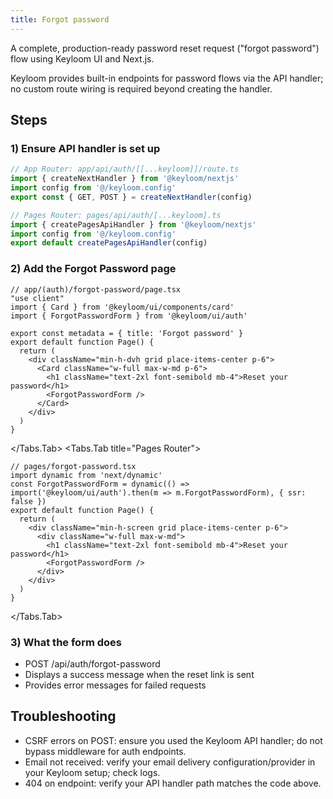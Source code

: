 ```yaml
---
title: Forgot password
---
```




A complete, production-ready password reset request ("forgot password") flow using Keyloom UI and Next.js.

<Callout>
Keyloom provides built-in endpoints for password flows via the API handler; no custom route wiring is required beyond creating the handler.
</Callout>

## Steps

<Steps>

### 1) Ensure API handler is set up

```ts
// App Router: app/api/auth/[[...keyloom]]/route.ts
import { createNextHandler } from '@keyloom/nextjs'
import config from '@/keyloom.config'
export const { GET, POST } = createNextHandler(config)
```

```ts
// Pages Router: pages/api/auth/[...keyloom].ts
import { createPagesApiHandler } from '@keyloom/nextjs'
import config from '@/keyloom.config'
export default createPagesApiHandler(config)
```

### 2) Add the Forgot Password page

<Tabs>
<Tabs.Tab title="App Router">

```tsx
// app/(auth)/forgot-password/page.tsx
"use client"
import { Card } from '@keyloom/ui/components/card'
import { ForgotPasswordForm } from '@keyloom/ui/auth'

export const metadata = { title: 'Forgot password' }
export default function Page() {
  return (
    <div className="min-h-dvh grid place-items-center p-6">
      <Card className="w-full max-w-md p-6">
        <h1 className="text-2xl font-semibold mb-4">Reset your password</h1>
        <ForgotPasswordForm />
      </Card>
    </div>
  )
}
```

</Tabs.Tab>
<Tabs.Tab title="Pages Router">

```tsx
// pages/forgot-password.tsx
import dynamic from 'next/dynamic'
const ForgotPasswordForm = dynamic(() => import('@keyloom/ui/auth').then(m => m.ForgotPasswordForm), { ssr: false })
export default function Page() {
  return (
    <div className="min-h-screen grid place-items-center p-6">
      <div className="w-full max-w-md">
        <h1 className="text-2xl font-semibold mb-4">Reset your password</h1>
        <ForgotPasswordForm />
      </div>
    </div>
  )
}
```

</Tabs.Tab>
</Tabs>

### 3) What the form does

- POST /api/auth/forgot-password
- Displays a success message when the reset link is sent
- Provides error messages for failed requests

</Steps>

## Troubleshooting

- CSRF errors on POST: ensure you used the Keyloom API handler; do not bypass middleware for auth endpoints.
- Email not received: verify your email delivery configuration/provider in your Keyloom setup; check logs.
- 404 on endpoint: verify your API handler path matches the code above.

